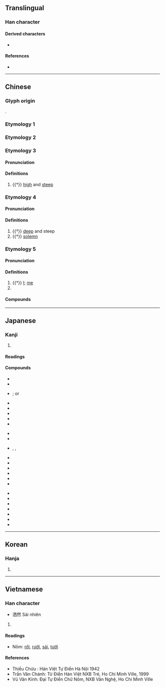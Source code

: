 {{also|酒|灑}}
{{character info}}
==Translingual==

===Han character===
{{Han char|rn=85|rad=水|as=06|sn=9|four=31160|canj=EMCW,XEMCW|ids=⿰氵西}}

====Derived characters====
* {{l|mul|[[𢱛]], [[𦵜]], [[𪝻]], [[𪯝]]}}

====References====
* {{Han ref|kx=0620.050|dkj=17374|dj=1015.090|hdz=31603.050|uh=6D12|ud=27922|bh=CF73|bd=53107}}

----

==Chinese==

===Glyph origin===
{{Han etyl}}
{{Han compound|水|西|c1=s|c2=p|ls=psc|t1=water}}.

===Etymology 1===
{{zh-see|灑}}

===Etymology 2===
{{zh-see|洗|v|to wash}}

===Etymology 3===
{{zh-forms}}

====Pronunciation====
{{zh-pron
|m=cuǐ
|c=ceoi1
|cat=a
}}

====Definitions====
{{zh-hanzi}}

# {{†}} [[high]] and [[steep]]

===Etymology 4===
{{zh-forms}}

====Pronunciation====
{{zh-pron
|m=xiǎn
|c=sin2
|cat=a
}}

====Definitions====
{{zh-hanzi}}

# {{†}} [[deep]] and steep
# {{†}} [[solemn]]

===Etymology 5===
{{zh-forms}}

====Pronunciation====
{{zh-pron
|m=sǎ
|c=saa2
|mc=2
|oc=1
|cat=pron,pn
}}

====Definitions====
{{zh-hanzi}}

# {{†}} [[I]]; [[me]]
# {{surname|zh}}

====Compounds====
{{zh-der|洒家}}

{{zh-cat|Elementary}}

----

==Japanese==

===Kanji===
{{ja-kanji|grade=|rs=水06}}

# {{rfdef|ja|sort=水06}}

====Readings====
{{ja-readings
|goon=さい, しゃ, せ
|kanon=さ, さい, せい
|on=せん
|kun=あら-う, そそ-ぐ
}}

====Compounds====
{{der-top|Compounds with 洒}}
{{top3}}
* {{ja-r|揮%洒|き%しゃ}}
* {{ja-r|軽%妙%洒%脱|けい%みょう%しゃ%だつ}}
* {{ja-r|洒%掃|さい%そう}}; or {{ja-r|洒%掃|しゃ%そう}}
* {{ja-r|洒%洒|しゃ%しゃ}}
* {{ja-r|洒%洒%落%落|しゃ%しゃ%らく%らく}}
* {{ja-r|洒%水|しゃ%すい}}
* {{ja-r|洒%然|しゃ%ぜん}}
* {{ja-r|洒%脱|しゃ%だつ}}
{{mid3}}
* {{ja-r|洒%竹|しゃ%ちく}}
* {{ja-r|洒%堂|しゃ%どう}}
* {{ja-r|洒%落|しゃ%れ}}, {{ja-r|洒%落|しゃ%らく}}, {{ja-r|洒%落|しゃ%ら}}
* {{ja-r|洒%落%臭い|しゃ%らく%さい}}
* {{ja-r|洒%落%声|しゃ%ら%ごえ}}
* {{ja-r|洒%落%女|しゃ%れ%おんな}}
* {{ja-r|洒%落%込む|しゃ%れ%こむ}}
* {{ja-r|洒%落っ気|しゃ%れっけ}}
* {{ja-r|洒%落%風|しゃ%れ%ふう}}
{{mid3}}
* {{ja-r|洒%落%本|しゃ%れ%ぼん}}
* {{ja-r|洒%落%者|しゃ%れ%もの}}
* {{ja-r|瀟%洒|しょう%しゃ}}
* {{ja-r|清%洒|せい%しゃ}}
* {{ja-r|掃%洒|そう%さい}}
* {{ja-r|駄%洒%落|だ%じゃ%れ}}
* {{ja-r|悪%洒%落|わる%じゃ%れ}}
{{bottom}}
{{der-bottom}}

----

==Korean==

===Hanja===
{{ko-hanja|hangeul=세|eumhun=|rv=se|mr=se|y=sey}}

# {{rfdef|ko|sort=水06}}

----

==Vietnamese==

===Han character===
{{vi-readings|reading=sái, tẩy, thối, rải, rảy, rưới, tưới, rẩy, vẩy|rs=水06}}

* 洒然 Sái nhiên

# {{rfdef|vi|sort=水06}}

====Readings====
* Nôm: [[rởi]], [[rưới]], [[sái]], [[tưới]]

====References====
* Thiều Chửu : Hán Việt Tự Điển Hà Nội 1942
* Trần Văn Chánh: Từ Điển Hán Việt NXB Trẻ, Ho Chi Minh Ville, 1999
* Vũ Văn Kính: Đại Tự Điển Chữ Nôm, NXB Văn Nghệ, Ho Chi Minh Ville